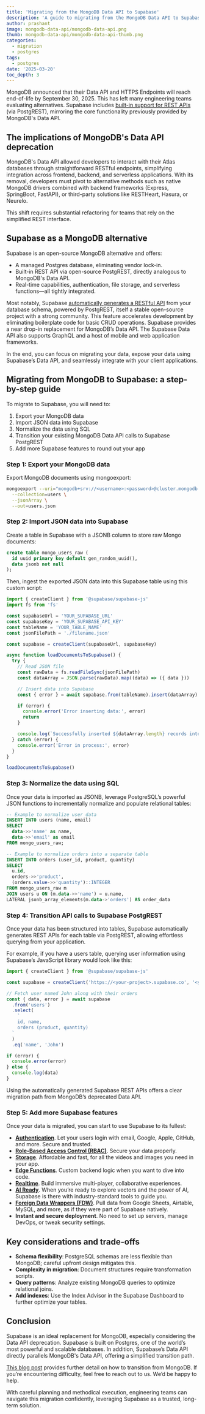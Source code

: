 ```yaml
---
title: 'Migrating from the MongoDB Data API to Supabase'
description: 'A guide to migrating from the MongoDB Data API to Supabase.'
author: prashant
image: mongodb-data-api/mongodb-data-api.png
thumb: mongodb-data-api/mongodb-data-api-thumb.png
categories:
  - migration
  - postgres
tags:
  - postgres
date: '2025-03-20'
toc_depth: 3
---
```


MongoDB announced that their Data API and HTTPS Endpoints will reach end-of-life by September 30, 2025. This has left many engineering teams evaluating alternatives. Supabase includes [built-in support for REST APIs](https://supabase.com/features/auto-generated-rest-api) (via PostgREST), mirroring the core functionality previously provided by MongoDB's Data API.

## The implications of MongoDB's Data API deprecation

MongoDB's Data API allowed developers to interact with their Atlas databases through straightforward RESTful endpoints, simplifying integration across frontend, backend, and serverless applications. With its removal, developers must pivot to alternative methods such as native MongoDB drivers combined with backend frameworks (Express, SpringBoot, FastAPI), or third-party solutions like RESTHeart, Hasura, or Neurelo.

This shift requires substantial refactoring for teams that rely on the simplified REST interface.

## Supabase as a MongoDB alternative

Supabase is an open-source MongoDB alternative and offers:

- A managed Postgres database, eliminating vendor lock-in.
- Built-in REST API via open-source PostgREST, directly analogous to MongoDB's Data API.
- Real-time capabilities, authentication, file storage, and serverless functions—all tightly integrated.

Most notably, Supabase [automatically generates a RESTful API](https://supabase.com/docs/guides/api#rest-api-overview) from your database schema, powered by PostgREST, itself a stable open-source project with a strong community. This feature accelerates development by eliminating boilerplate code for basic CRUD operations. Supabase provides a near drop-in replacement for MongoDB’s Data API. The Supabase Data API also supports GraphQL and a host of mobile and web application frameworks.

In the end, you can focus on migrating your data, expose your data using Supabase’s Data API, and seamlessly integrate with your client applications.

## Migrating from MongoDB to Supabase: a step-by-step guide

To migrate to Supabase, you will need to:

1. Export your MongoDB data
2. Import JSON data into Supabase
3. Normalize the data using SQL
4. Transition your existing MongoDB Data API calls to Supabase PostgREST
5. Add more Supabase features to round out your app

### Step 1: Export your MongoDB data

Export MongoDB documents using mongoexport:

```bash
mongoexport --uri="mongodb+srv://<username>:<password>@cluster.mongodb.net/<dbname>" \
  --collection=users \
  --jsonArray \
  --out=users.json
```

### Step 2: Import JSON data into Supabase

Create a table in Supabase with a JSONB column to store raw Mongo documents:

```sql
create table mongo_users_raw (
  id uuid primary key default gen_random_uuid(),
  data jsonb not null
);
```

Then, ingest the exported JSON data into this Supabase table using this custom script:

```jsx
import { createClient } from '@supabase/supabase-js'
import fs from 'fs'

const supabaseUrl = 'YOUR_SUPABASE_URL'
const supabaseKey = 'YOUR_SUPABASE_API_KEY'
const tableName = 'YOUR_TABLE_NAME'
const jsonFilePath = './filename.json'

const supabase = createClient(supabaseUrl, supabaseKey)

async function loadDocumentsToSupabase() {
  try {
    // Read JSON file
    const rawData = fs.readFileSync(jsonFilePath)
    const dataArray = JSON.parse(rawData).map((data) => ({ data }))

    // Insert data into Supabase
    const { error } = await supabase.from(tableName).insert(dataArray)

    if (error) {
      console.error('Error inserting data:', error)
      return
    }

    console.log(`Successfully inserted ${dataArray.length} records into ${tableName}`)
  } catch (error) {
    console.error('Error in process:', error)
  }
}

loadDocumentsToSupabase()
```

### Step 3: Normalize the data using SQL

Once your data is imported as JSONB, leverage PostgreSQL’s powerful JSON functions to incrementally normalize and populate relational tables:

```sql
-- Example to normalize user data
INSERT INTO users (name, email)
SELECT
  data->>'name' as name,
  data->>'email' as email
FROM mongo_users_raw;

-- Example to normalize orders into a separate table
INSERT INTO orders (user_id, product, quantity)
SELECT
  u.id,
  orders->>'product',
  (orders.value->>'quantity')::INTEGER
FROM mongo_users_raw m
JOIN users u ON (m.data->>'name') = u.name,
LATERAL jsonb_array_elements(m.data->'orders') AS order_data
```

### Step 4: Transition API calls to Supabase PostgREST

Once your data has been structured into tables, Supabase automatically generates REST APIs for each table via PostgREST, allowing effortless querying from your application.

For example, if you have a users table, querying user information using Supabase’s JavaScript library would look like this:

```jsx
import { createClient } from '@supabase/supabase-js'

const supabase = createClient('https://<your-project>.supabase.co', '<your-api-key>')

// Fetch user named John along with their orders
const { data, error } = await supabase
  .from('users')
  .select(
    `
    id, name,
    orders (product, quantity)
  `
  )
  .eq('name', 'John')

if (error) {
  console.error(error)
} else {
  console.log(data)
}
```

Using the automatically generated Supabase REST APIs offers a clear migration path from MongoDB’s deprecated Data API.

### Step 5: Add more Supabase features

Once your data is migrated, you can start to use Supabase to its fullest:

- [**Authentication**](https://supabase.com/auth). Let your users login with email, Google, Apple, GitHub, and more. Secure and trusted.
- [**Role-Based Access Control (RBAC)**](https://supabase.com/docs/guides/database/postgres/custom-claims-and-role-based-access-control-rbac). Secure your data properly.
- [**Storage**](https://supabase.com/storage). Affordable and fast, for all the videos and images you need in your app.
- [**Edge Functions**](https://supabase.com/edge-functions). Custom backend logic when you want to dive into code.
- [**Realtime**](https://supabase.com/realtime). Build immersive multi-player, collaborative experiences.
- [**AI Ready**](https://supabase.com/modules/vector). When you’re ready to explore vectors and the power of AI, Supabase is there with industry-standard tools to guide you.
- [**Foreign Data Wrappers (FDW)**](https://supabase.com/docs/guides/database/extensions/wrappers/overview). Pull data from Google Sheets, Airtable, MySQL, and more, as if they were part of Supabase natively.
- **Instant and secure deployment**. No need to set up servers, manage DevOps, or tweak security settings.

## Key considerations and trade-offs

- **Schema flexibility**: PostgreSQL schemas are less flexible than MongoDB; careful upfront design mitigates this.
- **Complexity in migration**: Document structures require transformation scripts.
- **Query patterns**: Analyze existing MongoDB queries to optimize relational joins.
- **Add indexes**: Use the Index Advisor in the Supabase Dashboard to further optimize your tables.

## Conclusion

Supabase is an ideal replacement for MongoDB, especially considering the Data API deprecation. Supabase is built on Postgres, one of the world’s most powerful and scalable databases. In addition, Supabase’s Data API directly parallels MongoDB's Data API, offering a simplified transition path.

[This blog post](https://blog.mansueli.com/migrating-from-mongodb-to-supabase-with-postgresql) provides further detail on how to transition from MongoDB. If you’re encountering difficulty, feel free to reach out to us. We’d be happy to help.

With careful planning and methodical execution, engineering teams can navigate this migration confidently, leveraging Supabase as a trusted, long-term solution.
